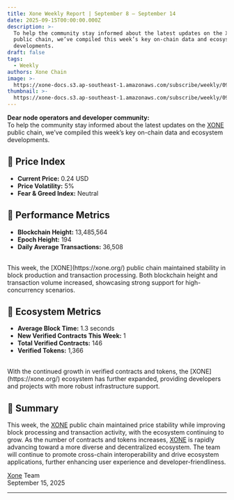 ```yaml
---
title: Xone Weekly Report | September 8 – September 14
date: 2025-09-15T00:00:00.000Z
description: >-
  To help the community stay informed about the latest updates on the XONE
  public chain, we’ve compiled this week’s key on-chain data and ecosystem
  developments.
draft: false
tags:
  - Weekly
authors: Xone Chain
image: >-
  https://xone-docs.s3.ap-southeast-1.amazonaws.com/subscribe/weekly/09-15-2025/banner.jpg
thumbnail: >-
  https://xone-docs.s3.ap-southeast-1.amazonaws.com/subscribe/weekly/09-15-2025/banner.jpg
---
```



**Dear node operators and developer community:**
<br/>
To help the community stay informed about the latest updates on the [XONE](https://xone.org/) public chain, we’ve compiled this week’s key on-chain data and ecosystem developments.

## 🔹 Price Index
- **Current Price:** 0.24 USD
- **Price Volatility:** 5%
- **Fear & Greed Index:** Neutral

## 🔹 Performance Metrics
- **Blockchain Height:** 13,485,564
- **Epoch Height:** 194
- **Daily Average Transactions:** 36,508
<br/>
This week, the [XONE](https://xone.org/) public chain maintained stability in block production and transaction processing. Both blockchain height and transaction volume increased, showcasing strong support for high-concurrency scenarios.

## 🔹 Ecosystem Metrics
- **Average Block Time:** 1.3 seconds
- **New Verified Contracts This Week:** 1
- **Total Verified Contracts:** 146
- **Verified Tokens:** 1,366
<br/>
With the continued growth in verified contracts and tokens, the [XONE](https://xone.org/) ecosystem has further expanded, providing developers and projects with more robust infrastructure support.

## 🔹 Summary
This week, the [XONE](https://xone.org/) public chain maintained price stability while improving block processing and transaction activity, with the ecosystem continuing to grow. As the number of contracts and tokens increases, [XONE](https://xone.org/) is rapidly advancing toward a more diverse and decentralized ecosystem. The team will continue to promote cross-chain interoperability and drive ecosystem applications, further enhancing user experience and developer-friendliness.
<br/>

[Xone](https://xone.org/) Team\
September 15, 2025

---

<ContactInfo />
